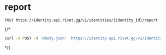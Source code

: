 # report
```
POST https://identity.api.rivet.gg/v1/identities/{identity_id}/report
```


{/*<RequestExample>
```bash curl
curl -X POST -d '@body.json' 'https://identity.api.rivet.gg/v1/identities/{identity_id}/report'
```
</RequestExample>*/}
